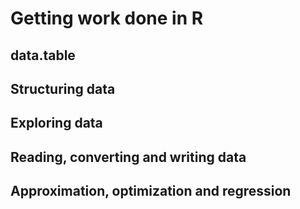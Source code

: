 # Getting work done in R {#work}


## data.table


## Structuring data



## Exploring data


## Reading, converting and writing data


## Approximation, optimization and regression


